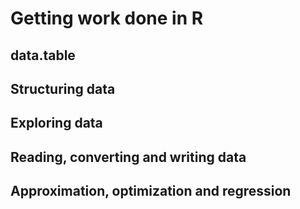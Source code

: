 # Getting work done in R {#work}


## data.table


## Structuring data



## Exploring data


## Reading, converting and writing data


## Approximation, optimization and regression


